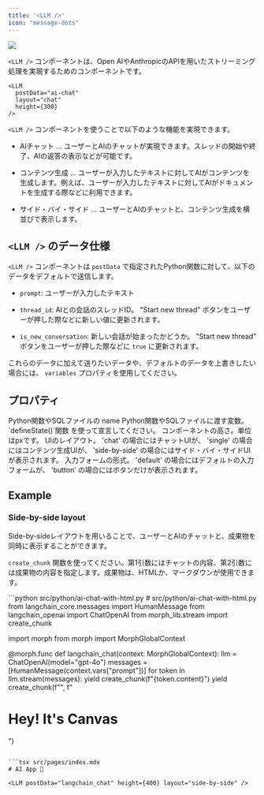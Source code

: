 ```yaml
---
title: '<LLM />'
icon: "message-dots"
---
```


<Frame caption="layout='chat'">
  <img src="/assets/images/pages/llm-component.jpg" />
</Frame>

`<LLM />` コンポーネントは、Open AIやAnthropicのAPIを用いたストリーミング処理を実現するためのコンポーネントです。

```tsx
<LLM
  postData="ai-chat"
  layout="chat"
  height={300}
/>
```

 `<LLM />` コンポーネントを使うことで以下のような機能を実現できます。

- AIチャット ... ユーザーとAIのチャットが実現できます。スレッドの開始や終了、AIの返答の表示などが可能です。

- コンテンツ生成 ... ユーザーが入力したテキストに対してAIがコンテンツを生成します。例えば、ユーザーが入力したテキストに対してAIがドキュメントを生成する際などに利用できます。

- サイド・バイ・サイド ... ユーザーとAIのチャットと、コンテンツ生成を横並びで表示します。

## `<LLM />` のデータ仕様

`<LLM />` コンポーネントは `postData` で指定されたPython関数に対して、以下のデータをデフォルトで送信します。

- `prompt`: ユーザーが入力したテキスト

- `thread_id`: AIとの会話のスレッドID。 "Start new thread" ボタンをユーザーが押した際などに新しい値に更新されます。

- `is_new_conversation`: 新しい会話が始まったかどうか。 "Start new thread" ボタンをユーザーが押した際などに `true` に更新されます。

これらのデータに加えて送りたいデータや、デフォルトのデータを上書きしたい場合には、 `variables` プロパティを使用してください。

## プロパティ

<ParamField path="postData" type="string" required>
  Python関数やSQLファイルの name
</ParamField>

<ParamField path="variables" type="{ [key: string]: any }">
  Python関数やSQLファイルに渡す変数。 `defineState()`関数 を使って宣言してください。
</ParamField>

<ParamField path="height" type="number">
  コンポーネントの高さ。単位はpxです。
</ParamField>

<ParamField path="layout" type="'chat' | 'single' | 'side-by-side'">
  UIのレイアウト。 'chat' の場合にはチャットUIが、 'single' の場合にはコンテンツ生成UIが、 'side-by-side' の場合にはサイド・バイ・サイドUIが表示されます。
</ParamField>

<ParamField path="inputType" type="'default' | 'button'">
  入力フォームの形式。 'default' の場合にはデフォルトの入力フォームが、 'button' の場合にはボタンだけが表示されます。
</ParamField>


## Example

### Side-by-side layout

Side-by-sideレイアウトを用いることで、ユーザーとAIのチャットと、成果物を同時に表示することができます。

`create_chunk` 関数を使ってください。第1引数にはチャットの内容、第2引数には成果物の内容を指定します。成果物は、HTMLか、マークダウンが使用できます。

<CodeGroup>
  ```python src/python/ai-chat-with-html.py
  # src/python/ai-chat-with-html.py
  from langchain_core.messages import HumanMessage
  from langchain_openai import ChatOpenAI
  from morph_lib.stream import create_chunk

  import morph
  from morph import MorphGlobalContext

  @morph.func
  def langchain_chat(context: MorphGlobalContext):
      llm = ChatOpenAI(model="gpt-4o")
      messages = [HumanMessage(context.vars["prompt"])]
      for token in llm.stream(messages):
          yield create_chunk(f"{token.content}")
      yield create_chunk(f"", f"<html><body><h1>Hey! It's Canvas</h1></body></html>")
  ```

  ```tsx src/pages/index.mdx
  # AI App 🦜

  <LLM postData="langchain_chat" height={400} layout="side-by-side" />
  ```
</CodeGroup>